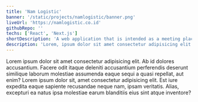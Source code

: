 ```yaml
---
title: 'Nam Logistic'
banner: '/static/projects/namlogistic/banner.png'
liveUrl: 'https://namlogistic.co.id'
githubRepo: ''
techs: ['React', 'Next.js']
shortDescription: 'A web application that is intended as a meeting place between land sellers and potential buyers.'
description: 'Lorem, ipsum dolor sit amet consectetur adipisicing elit. Fugiat porro ea libero, cupiditate et neque necessitatibus vero modi voluptatem expedita in nemo adipisci exercitationem ipsam magnam laboriosam iure corporis dolore?'
---
```


<Content heading="Head 1">
  Lorem ipsum dolor sit amet consectetur adipisicing elit. Ab id dolores accusantium. Facere odit itaque deleniti
  accusantium perferendis deserunt similique laborum molestiae assumenda eaque sequi a quasi repellat, aut enim?
</Content>

<ContentWithImage heading="Head 2" image="/static/projects/aku.jpg">
  Lorem ipsum dolor sit, amet consectetur adipisicing elit. Est iure expedita eaque sapiente recusandae neque nam, ipsam
  veritatis. Alias, excepturi ea natus ipsa molestiae earum blanditiis eius sint atque inventore?
</ContentWithImage>

